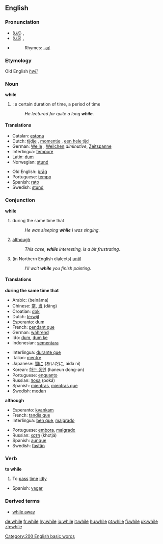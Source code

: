 ==English==

{{rank|people|still|just|143|while|again|also|away}}

===Pronunciation===
*(''[[Received Pronunciation|UK]]'') {{IPA|/waɪl/}}, {{SAMPA|/waIl/}}
*(''[[General American|US]]'') {{IPA|/waɪl/, /ʍaɪl/}}, {{SAMPA|/waIl/, /WaIl/}}
*{{audio|en-us-while.ogg|Audio (US)}}
*:Rhymes: [[Rhymes:English:-aɪl|-aɪl]]

===Etymology===
Old English ''[[hwīl]]''

=== Noun ===
'''while'''

#{{time}}: a certain duration of time, a period of time
#:''He lectured for quite a long '''while'''''.

==== Translations ====
{{top}}
*Catalan: [[estona]] {{f}}
*Dutch: [[tijdje]] {{n}}, [[momentje]] {{n}}, [[een hele tijd]] {{m}}
*German: [[Weile]] {{f}}, [[Weilchen]] {{n}} ''diminutive'', [[Zeitspanne]] {{f}}
*Interlingua: [[tempore]]
*Latin: [[dum]]
*Norwegian: [[stund]] {{m}}
{{mid}}
*Old English: [[þrag|þrāg]] {{f}}
*Portuguese: [[tempo]] {{m}}
*Spanish: [[rato]] {{m}}
*Swedish: [[stund]]
{{bottom}}

=== Conjunction ===
'''while'''

# during the same time that
#: ''He was sleeping '''while''' I was singing.''
# [[although]]
#: ''This case, '''while''' interesting, is a bit frustrating.''
# (in Northern English dialects) [[until]]
#: ''I'll wait '''while''' you finish painting.''

==== Translations ====
'''during the same time that'''
{{top}}
*Arabic: {{ARchar|[[بينما]]}} (beináma)
*Chinese: [[當]], [[当]] (dāng)
*Croatian: [[dok]]
*Dutch: [[terwijl]]
*Esperanto: [[dum]]
*French: [[pendant que]]
*German: [[während]]
*Ido: [[dum]], [[dum ke]]
*Indonesian: [[sementara]]
{{mid}}
*Interlingua: [[durante que]]
*Italian: [[mentre]]
*Japanese: [[間に]] (あいだに, aida ni)
*Korean: [[하는 동안]] (haneun dong-an)
*Portuguese: [[enquanto]]
*Russian: [[пока]] (poká)
*Spanish: [[mientras]], [[mientras que]]
*Swedish: [[medan]]
{{bottom}}

'''although'''
{{top}}
*Esperanto: [[kvankam]]
*French: [[tandis que]]
*Interlingua: [[ben que]], [[malgrado]]
{{mid}}
*Portuguese: [[embora]], [[malgrado]]
*Russian: [[хотя]] (khotjá)
*Spanish: [[aunque]]
*Swedish: [[fastän]]
{{bottom}}

===Verb===
'''to while'''
#To [[pass]] [[time]] [[idly]]
{{top}}
*Spanish: [[vagar]]
{{bottom}}
===Derived terms===
*[[while away]]

[[Category:200 English basic words]]

[[de:while]]
[[fr:while]]
[[hy:while]]
[[io:while]]
[[it:while]]
[[hu:while]]
[[pt:while]]
[[fi:while]]
[[uk:while]]
[[zh:while]]